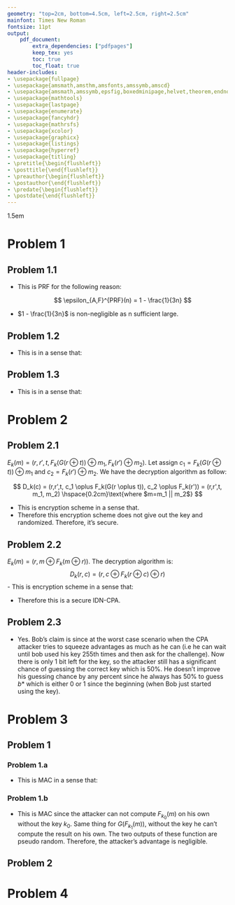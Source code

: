 ```yaml
---
geometry: "top=2cm, bottom=4.5cm, left=2.5cm, right=2.5cm"
mainfont: Times New Roman
fontsize: 11pt
output:
    pdf_document:
        extra_dependencies: ["pdfpages"]
        keep_tex: yes
        toc: true
        toc_float: true
header-includes:
- \usepackage{fullpage}
- \usepackage{amsmath,amsthm,amsfonts,amssymb,amscd}
- \usepackage{amsmath,amssymb,epsfig,boxedminipage,helvet,theorem,endnotes,version}
- \usepackage{mathtools}
- \usepackage{lastpage}
- \usepackage{enumerate}
- \usepackage{fancyhdr}
- \usepackage{mathrsfs}
- \usepackage{xcolor}
- \usepackage{graphicx}
- \usepackage{listings}
- \usepackage{hyperref}
- \usepackage{titling}
- \pretitle{\begin{flushleft}}
- \posttitle{\end{flushleft}} 
- \preauthor{\begin{flushleft}}
- \postauthor{\end{flushleft}} 
- \predate{\begin{flushleft}}
- \postdate{\end{flushleft}} 
---
```

\hypersetup{%
  colorlinks=true,
  linkcolor=blue,
  linkbordercolor={0 0 1}
}

\renewcommand\lstlistingname{Python}
\renewcommand\lstlistlistingname{Python}
\def\lstlistingautorefname{Python}

\lstdefinestyle{Python}{
    language        = Python,
    frame           = lines,
    basicstyle      = \footnotesize,
    keywordstyle    = \color{blue},
    stringstyle     = \color{green},
    commentstyle    = \color{red}\ttfamily
}

\setlength{\parindent}{0.0in}
\setlength{\parskip}{0.05in}
\newcommand\course{CSE 3400}
\newcommand\hwnumber{3}
\newcommand\NetIDa{NetID: 2995060}
\newcommand\Name{Pham Hoang Long Do}
\newcommand\Prof{Ghada Almashaqbeh}

\newcommand*\concat{\mathbin{\|}}
\newcommand\xor{\oplus}
\newcommand{\zo}{\{0,1\}}
\newcommand{\zoell}{\{0,1\}^\ell}
\newcommand{\zon}{\{0,1\}^n}
\newcommand{\zok}{\{0,1\}^k}


\pagestyle{fancyplain}
\headheight 35pt
\lhead{\NetIDa}
\lhead{\Name\\\NetIDa}
\chead{\textbf{\Large Midterm}}
\rhead{\course \\ \Prof}
\lfoot{}
\cfoot{}
\rfoot{\small\thepage}
\headsep 1.5em

# Problem 1

## Problem 1.1

- This is \textbf{not a secure} PRF for the following reason:
\begin{enumerate}
\item Since the attacker has the access to the oracle, he can submit as many queries as he wants.
\item The attacker submits a queries and gets back the ciphertext $F_k(x)$ which has the length of $3n$ bits.
\item He can divide the ciphertext into 3 blocks. Each block has the length n bits.
\item The first block is $y_1 \xor 0^{n}$. He can uses this block to xor with $0^{n}$ again to retrieve the first part of the key. He knows $n$ since he is the one who generates the message.
\item Same thing for the second block $y_2 \xor 1^{n}$. He use this block to xor with $1^{n}$ again to retrieve the second part of the key. Again, he knows how long his message is.
\item Lastly, he uses the last block $y_3 \xor x$ to xor with his own message to retrieve the third part of the key. He knows his original message so it should not be the problem.
\item After retrieve $y_1, y_2, y_3$ he can concatenate them together to get y which is the output of $G(k)$.
\item Since G is deterministic and we keep reusing key $k$ whenver we evaluate a new input. Therefore, y is always deterministic.
\item The success chance for this attacker to tell which one is a PRF and which one is truly random is 1, and the probability to regconize which one is truly random is $\frac{1}{3n}$
\end{enumerate}
$$
\epsilon_{A,F}^{PRF}(n) = 1 - \frac{1}{3n}
$$

- $1 - \frac{1}{3n}$ is non-negligible as n sufficient large.


## Problem 1.2
- This is \textbf{a secure PRF} in a sense that:
\begin{enumerate}
\item We use t as a seed to a PRG, and we always generate new seeds everytime we invoke the security scheme. Therefore, the output of function $G(t)$ is \textbf{not deterministic}, pseudo random and indistinguishable from a truly random function.
\item $F_k(x)$ is a PRF.
\item We have a concatenation between two pseudo random output functions. Therefore, the result is pseudo random as well. Hencer, this is a secure PRF.
\end{enumerate}

## Problem 1.3
- This is \textbf{a secure PRF} in a sense that:
\begin{enumerate}
\item This encryption scheme only has two options for shifting. Either shift to the right by 1 or not shift at all.
\item If the $lsb(x) = 0$ which means that we not shift at all. Then the out put of $F_{k}^{'}(x)$ is the same as the output of $F_k(x)$
\item If the $lsb(x) = 1$ which means that we shift the output of a PRF to the right by 1. Then the result still a PRF. The Attacker doesn't has any advantage to know the key or gain any information about the output of $F_k(x)$. Therefore, It's a secure PRF
\end{enumerate}

# Problem 2

## Problem 2.1

$E_k(m) = (r, r', t, F_k(G(r \xor t)) \oplus m_1, F_k(r')\oplus m_2$). Let assign $c_1 = F_k(G(r \xor t)) \oplus m_1$ and $c_2 = F_k(r')\oplus m_2$. We have the decryption algorithm as follow:

$$
D_k(c) = (r,r',t, c_1 \xor F_k(G(r \xor t)), c_2 \xor F_k(r')) = (r,r',t, m_1, m_2) \hspace{0.2cm}\text{where $m=m_1 || m_2$}
$$

- This is \textbf{a secure} encryption scheme in a sense that.
\begin{enumerate}
\item The attacker can submit two queries($m_0$ and $m_1$) of his choice that sastify ${0,1}^{2n}$
\item Challenger picks a bit $b$ at random and encrypt $m_b$ and return the attacker the ciphertext $c^{*} = ENC_k(m_b)$
\item The attacker receives $c^{*} = c_{0}^{*}, c_{1}^{*}, c_{2}^{*}, c_{3}^{*}, c_{4}^{*}$
\item The attacker can compute $c_{0}^{*} \xor c_{2}^{*}$ together and put it into function G since G is public. He can put it to F. However, he won't know if his own calculated result will match the oracle result or not since he doesn't know the key. Same argument goes for $c_{4}^{*}$.
\item He can't submit same queries again since r and r' are random and freshly generated for each query. So, this encryption scheme \textbf{deterministic}
\end{enumerate}
- Therefore this encryption scheme does not give out the key and randomized. Therefore, it's secure.

## Problem 2.2

$E_k(m) = (r, m \oplus F_k(m \xor r))$. The decryption algorithm is:
$$
D_k(r,c) = (r, c \xor F_k(r \xor c) \xor r)
$$
- This is \textbf{a secure} encryption scheme in a sense that:

\begin{enumerate}
\item The attacker can submit two queries($m_0$ and $m_1$) of his choice that sastify ${0,1}^{n}$
\item Challenger picks a bit $b$ at random and encrypt $m_b$ and return the attacker the ciphertext $c^{*} = ENC_k(m_b)$
\item The attacker receives $c^{*} = c_{0}^{*}, c_{1}^{*}$
\item He can use $c_0$ to xor with $c_1$ or whatever he wants. However, the function: $m \xor F_k(m \xor r)$ is a randomized function. Even if the attacker try to submit the same query over again. The output will always different.
\item This encryption scheme does not give out the key in it algorithm.
\end{enumerate}
- Therefore this is a secure IDN-CPA.

## Problem 2.3

- Yes. Bob's claim is \textbf{correct} since at the worst case scenario when the CPA attacker tries to squeeze advantages as much as he can (i.e he can wait until bob used his key 255th times and then ask for the challenge). Now there is only 1 bit left for the key, so the attacker still has a significant chance of guessing the correct key which is 50%. He doesn't improve his guessing chance by any percent since he always has 50% to guess $b*$ which is either 0 or 1 since the beginning (when Bob just started using the key).

# Problem 3

## Problem 1

### Problem 1.a

- This is \textbf{not a secure} MAC in a sense that:
\begin{enumerate} 
\item an attacker can ask the oracle the tag for $m = m_0 \concat m_1$ and receive the tag $y || z$ back in which $y = P_{k_0}(m_0)$ and $z = F_{k_1}(m_1)$
\item He, then, divides the tag from the oracle into two blocks of n bits.
\item Now, he swap his original message along with its tag. $m^{'} = m_1 \concat m_0$ and submit a new tag $tag^{'} = z \concat y$. This is a valid fogery since $m^{'} \neq m$ and $tag^{'}$ is a valid tag.
\item The attacker will have a probability of 1 in winning this game, so the advantage is $1-\frac{1}{2^{2n}}$ which is non-negligible.
\end{enumerate}

### Problem 1.b

- This is \textbf{a secure} MAC since the attacker can not compute $F_{k_0}(m)$ on his own without the key $k_0$. Same thing for $G(F_{k_1}(m))$, without the key he can't compute the result on his own. The two outputs of these function are pseudo random. Therefore, the attacker's advantage is negligible.

## Problem 2

\begin{enumerate}
\item Mal can sit on the channel for a few days and observe the cipher pattern that being sent over (which is fixed). Then, Mal can change the recipient of the file or swap file to another doctor. In this case, Mal happens to be a \textbf{CTO} attacker when he can only have access to cipher text.
\item Yes. The new approach will change my answer since we are now using EtA which is proven to secure agaisnt CCA attacker, and MAL is just a CTO attacker which is a weaker type of attack. Therefore, using EtA will be secure agaisnt Mal.However, Mal still has the ability to relay the message which will create an overhead for the hospital.
\item This will impact security since the hospital will not know for sure who is the one that sent the message or if the message is tampered yet since Mal can still drop the ciphertexts were produced by the hashfunction. In addition, the message is \textbf{not long enough} and the Domains(doctor's name and files) are \textbf{too short} for the hash function work efficiently.
\item If Alice used the counter, it's like timestamped her messages which can help agaisnt relay attacks. The hospital can verify that the message was sent recently and is not a delayed or replayed message from a previous communication session.
\end{enumerate}

# Problem 4
\begin{enumerate}
\item True
\item False
\item True
\item False
\item False
\end{enumerate}
